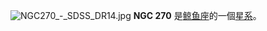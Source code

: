{{NGCInfoBox|NGCID=NGC 270|發現者=弗里德里希·威廉·赫歇爾|發現日期=1798年12月10日|其他編號=MCG -2-3-27|曆元=J2000.0|赤經=50分32.4秒|赤緯=-8°39'6"|星座=鲸鱼座|星體=星系|星等=12.9|表面亮度=13.6|藍等=13.8}}
[[File:NGC270_-_SDSS_DR14.jpg|thumb]]
'''NGC 270''' 是[[鲸鱼座|鲸鱼座]]的一個[[星系|星系]]。

{{NGCReference|270}}
{{Catalogs|NGC=270}}

{{Galaxy-stub}}